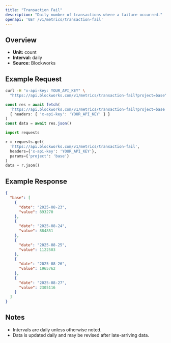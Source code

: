 ```yaml
---
title: "Transaction Fail"
description: "Daily number of transactions where a failure occurred."
openapi: 'GET /v1/metrics/transaction-fail'
---
```


## Overview

- **Unit:** count
- **Interval:** daily
- **Source:** Blockworks

## Example Request

<CodeGroup>

```bash cURL
curl -H "x-api-key: YOUR_API_KEY" \
  "https://api.blockworks.com/v1/metrics/transaction-fail?project=base"
```

```typescript TypeScript
const res = await fetch(
  'https://api.blockworks.com/v1/metrics/transaction-fail?project=base',
  { headers: { 'x-api-key': 'YOUR_API_KEY' } }
)
const data = await res.json()
```

```python Python
import requests

r = requests.get(
  'https://api.blockworks.com/v1/metrics/transaction-fail',
  headers={'x-api-key': 'YOUR_API_KEY'},
  params={'project': 'base'}
)
data = r.json()
```

</CodeGroup>

## Example Response

```json
{
  "base": [
    {
      "date": "2025-08-23",
      "value": 893270
    },
    {
      "date": "2025-08-24",
      "value": 884851
    },
    {
      "date": "2025-08-25",
      "value": 1122503
    },
    {
      "date": "2025-08-26",
      "value": 1965762
    },
    {
      "date": "2025-08-27",
      "value": 2305116
    }
  ]
}
```

## Notes
- Intervals are daily unless otherwise noted.
- Data is updated daily and may be revised after late-arriving data.
